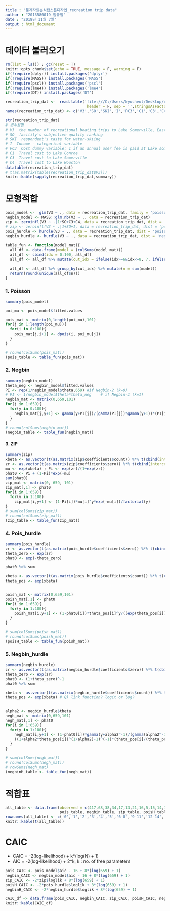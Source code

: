---
title : "통계자료분석캡스톤디자인_recreation trip data"
author : "2013580019 엄규철"
date : "2018년 11월 7일"
output : html_document
---


# 데이터 불러오기
```{r setup, include=FALSE}
rm(list = ls()) ; gc(reset = T)
knitr::opts_chunk$set(echo = TRUE, message = F, warning = F)
if(!require(dplyr)) install.packages('dplyr')
if(!require(MASS)) install.packages('MASS')
if(!require(pscl)) install.packages('pscl')
if(!require(lme4)) install.packages('lme4')
if(!require(DT)) install.packages('DT')
```

```{r}
recreation_trip_dat <-  read.table('file:///C:/Users/kyucheol/Desktop/recreational_trip_data.txt', 
                                    header = F, sep = '',stringsAsFactors = F)
names(recreation_trip_dat) <- c('V3','SO','SKI','I','FC3','C1','C3','C4')

str(recreation_trip_dat)
# 변수설명
# V3  the number of recreational boating trips to Lake Somerville, East Texas, in 1980
# SO  facility's subjective quality ranking
# SKI  respondent's taste for water-skiing
# I  Income - categorical variable
# FC3  Cost dummy variable; 1 if an annual user fee is paid at Lake somerville
# C1  Travel cost to Lake Conroe
# C3  Travel cost to Lake Somerville
# C4  Travel cost to Lake Houston
datatable(recreation_trip_dat)
# t(as.matrix(table(recreation_trip_dat$V3)))
knitr::kable(sapply(recreation_trip_dat,summary))
```

# 모형적합

```{r}
pois_model <-  glm(V3 ~ ., data = recreation_trip_dat, family = 'poisson')
negbin_model <- MASS::glm.nb(V3 ~ ., data = recreation_trip_dat)
zip <- zeroinfl(V3 ~ .|1+SO+C3+C4, data = recreation_trip_dat, dist = 'poisson')
# zip <- zeroinfl(V3 ~ .|1+SO+I, data = recreation_trip_dat, dist = 'poisson') # 논문은 이렇게 모형세웠는데 아무리 봐도 I의 zero part가 너무 유의하지않음.
pois_hurdle <- hurdle(V3 ~ ., data = recreation_trip_dat, dist = 'poisson')
negbin_hurdle <- hurdle(V3 ~ ., data = recreation_trip_dat, dist = 'negbin')

table_fun <- function(model_mat){
  all_df <- data.frame(model = (colSums(model_mat)))
  all_df <- cbind(idx = 0:100, all_df)
  all_df <- all_df %>% mutate(cut_idx = ifelse(idx>=6&idx<=8, 7, ifelse(idx>=9&idx<=11,10,ifelse(idx>=12&idx<=14,13,
                                                                                                 ifelse(idx>=15&idx<=17,16,ifelse(idx>=18&idx<=62,40,ifelse(idx>=63&idx<=100,80,idx)))))))
  all_df <- all_df %>% group_by(cut_idx) %>% mutate(n = sum(model))
  return(round(unique(all_df$n)))
}
```

### 1. Poisson

```{r}
summary(pois_model)

poi_mu <- pois_model$fitted.values

pois_mat <- matrix(0,length(poi_mu),101)
for(j in 1:length(poi_mu)){
  for(i in 0:100){
    pois_mat[j,i+1] <- dpois(i, poi_mu[j])
  }
}

# round(colSums(pois_mat))
(pois_table <- table_fun(pois_mat))
```

### 2. Negbin

```{r}
summary(negbin_model)
theta_neg <- negbin_model$fitted.values
PI <- rep(1/negbin_model$theta,659) #if Negbin-2 (k=0)
# PI <- 1/negbin_model$theta*theta_neg    # if Negbin-1 (k=1)
negbin_mat <- matrix(0,659,101)
for(j in 1:659){
  for(y in 0:100){
    negbin_mat[j,y+1] <- gamma(y+PI[j])/(gamma(PI[j])*gamma(y+1))*(PI[j]/(theta_neg[j]+PI[j]))^PI[j]*(theta_neg[j]/(theta_neg[j]+PI[j]))^y
  }
}
# round(colSums(negbin_mat))
(negbin_table <- table_fun(negbin_mat))
```

#### 3. ZIP

```{r}
summary(zip)
xbeta <- as.vector(t(as.matrix(zip$coefficients$count)) %*% t(cbind(intercept = rep(1,nrow(recreation_trip_dat)), recreation_trip_dat[,-1])))
zr <- as.vector(t(as.matrix(zip$coefficients$zero)) %*% t(cbind(intercept = rep(1,nrow(recreation_trip_dat)), recreation_trip_dat[,c('SO','C3','C4')])))
mu <- exp(xbeta) ; Pi <- exp(zr)/(1+exp(zr))
phat0 <- Pi + (1-Pi)*exp(-mu)
sum(phat0)
zip_mat <- matrix(0, 659, 101)
zip_mat[,1] <- phat0
for(i in 1:659){
  for(y in 1:100)
    zip_mat[i,y+1] <- (1-Pi[i])*mu[i]^y*exp(-mu[i])/factorial(y)
}
# sum(colSums(zip_mat))
# round(colSums(zip_mat))
(zip_table <- table_fun(zip_mat))
```

### 4. Pois_hurdle

```{r}
summary(pois_hurdle)
zr <- as.vector(t(as.matrix(pois_hurdle$coefficients$zero)) %*% t(cbind(intercept = rep(1,nrow(recreation_trip_dat)), recreation_trip_dat[,-1])))
theta_zero <- exp(zr)
phat0 <- exp(-theta_zero)

phat0 %>% sum

xbeta <- as.vector(t(as.matrix(pois_hurdle$coefficients$count)) %*% t(cbind(intercept = rep(1,nrow(recreation_trip_dat)), recreation_trip_dat[,-1])))
theta_pos <- exp(xbeta)


poish_mat <- matrix(0,659,101)
poish_mat[,1] <- phat0
for(i in 1:659){
  for(y in 1:100){
    poish_mat[i,y+1] <- (1-phat0[i])*theta_pos[i]^y/((exp(theta_pos[i])-1)*factorial(y))
  }
}

# sum(colSums(poish_mat))  
# round(colSums(poish_mat))
(poisH_table <- table_fun(poish_mat)) 
```

### 5. Negbin_hurdle

```{r}
summary(negbin_hurdle)
zr <- as.vector(t(as.matrix(negbin_hurdle$coefficients$zero)) %*% t(cbind(intercept = rep(1,nrow(recreation_trip_dat)), recreation_trip_dat[,-1])))
theta_zero <- exp(zr)
phat0 <- (1+theta_zero)^-1
phat0 %>% sum

xbeta <- as.vector(t(as.matrix(negbin_hurdle$coefficients$count)) %*% t(cbind(intercept = rep(1,nrow(recreation_trip_dat)), recreation_trip_dat[,-1])))
theta_pos <- exp(xbeta) # Q) link function? logit or log?


alpha2 <- negbin_hurdle$theta
negh_mat <- matrix(0,659,101)
negh_mat[,1] <- phat0
for(i in 1:659){
  for(y in 1:100){
    negh_mat[i,y+1] <- (1-phat0[i])*gamma(y+alpha2^-1)/(gamma(alpha2^-1)*gamma(y+1))*
    ((1+alpha2*theta_pos[i])^(1/alpha2)-1)^(-1)*(theta_pos[i]/(theta_pos[i]+alpha2^(-1)))^y
  }
}

# sum(colSums(negh_mat))  
# round(colSums(negh_mat))
# rowSums(negh_mat)
(negbinH_table <- table_fun(negh_mat))
```

# 적합표

```{r}
all_table <- data.frame(observed = c(417,68,38,34,17,13,21,16,5,15,14,1),
                        pois_table, negbin_table, zip_table, poisH_table, negbinH_table)
rownames(all_table) <- c('0','1','2','3','4','5','6-8','9-11','12-14','15-17','18-62','63-100')
knitr::kable(t(all_table))
````

# CAIC

- CAIC = -2(log-likelihood) + k*(log(N) + 1)
- AIC = -2(log-likelihood) + 2*k, k : no. of free parameters

```{r}
pois_CAIC <- pois_model$aic - 16 + 8*(log(659) + 1)
negbin_CAIC <- negbin_model$aic - 16 + 8*(log(659) + 1)
zip_CAIC <- -2*zip$loglik + 8*(log(659) + 1)
poisH_CAIC <- -2*pois_hurdle$loglik + 8*(log(659) + 1)
negbinH_CAIC <- -2*negbin_hurdle$loglik + 8*(log(659) + 1)

CAIC_df <- data.frame(pois_CAIC, negbin_CAIC, zip_CAIC, poisH_CAIC, negbinH_CAIC)
knitr::kable(CAIC_df)
```